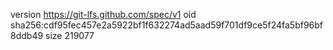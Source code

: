 version https://git-lfs.github.com/spec/v1
oid sha256:cdf95fec457e2a5922bf1f632274ad5aad59f701df9ce5f24fa5bf96bf8ddb49
size 219077
